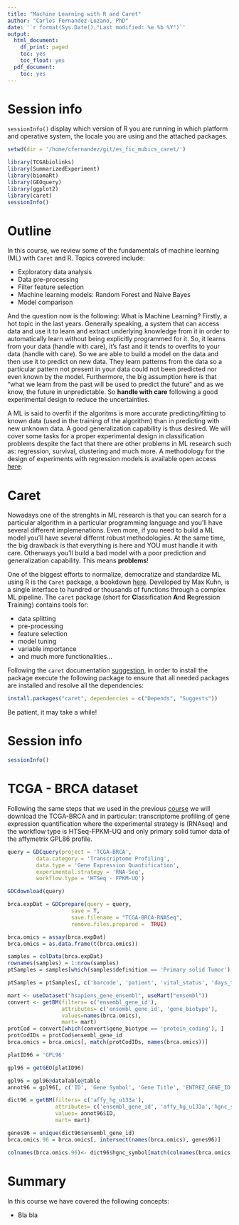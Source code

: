 ```yaml
---
title: "Machine Learning with R and Caret"
author: "Carlos Fernandez-Lozano, PhD"
date: '`r format(Sys.Date(),"Last modified: %e %b %Y")`'
output:
  html_document:
    df_print: paged
    toc: yes
    toc_float: yes
  pdf_document:
    toc: yes
---
```


# Session info

`sessionInfo()` display which version of R you are running in which platform and operative system, the locale you are using and the attached packages.

```r
setwd(dir = '/home/cfernandez/git/es_fic_mubics_caret/')
```


```r
library(TCGAbiolinks)
library(SummarizedExperiment)
library(biomaRt)
library(GEOquery)
library(ggplot2)
library(caret)
sessionInfo()
```


# Outline

In this course, we review some of the fundamentals of machine learning (ML) with `Caret` and R. Topics covered include: 

* Exploratory data analysis
* Data pre-processing
* Filter feature selection
* Machine learning models: Random Forest and Naive Bayes
* Model comparison

And the question now is the following: What is Machine Learning? Firstly, a hot topic in the last years. Generally speaking, a system that can access data and use it to learn and extract underlying knowledge from it in order to automatically learn without being explicitly programmed for it. So, it learns from your data (handle with care), it's fast and it tends to overfits to your data (handle with care). So we are able to build a model on the data and then use it to predict on new data. They learn patterns from the data so a particular pattern not present in your data could not been predicted nor even known by the model. Furthermore, the big assumption here is that "what we learn from the past will be used to predict the future" and as we know, the future in unpredictable. So **handle with care** following a good experimental design to reduce the uncertainties.

A ML is said to overfit if the algoritms is more accurate predicting/fitting to known data (used in the training of the algorithm) than in predicting with new unknown data. A good generalization capability is thus desired. We will cover some tasks for a proper experimental design in classification problems despite the fact that there are other problems in ML research such as: regression, survival, clustering and much more. A methodology for the design of experiments with regression models is available open access [here](https://peerj.com/articles/2721/).

# Caret

Nowadays one of the strenghts in ML research is that you can search for a particular algorithm in a particular programming language and you'll have several different implemenations. Even more, if you need to build a ML model you'll have several differnt robust methodologies. At the same time, the big drawback is that everything is here and YOU must handle it with care. Otherways you'll build a bad model with a poor prediction and generalization capability. This means **problems**!

One of the biggest efforts to normalize, democratize and standardize ML using R is the `Caret` package, a bookdown [here](https://topepo.github.io/caret/). Developed by Max Kuhn, is a single interface to hundred or thousands of functions through a complex ML pipeline. The `caret` package (short for **C**lassification **A**nd **R**egression **T**raining) contains tools for:

* data splitting
* pre-processing
* feature selection
* model tuning
* variable importance
* and much more functionalities...

Following the `caret` documentation [suggestion](https://cran.r-project.org/web/packages/caret/vignettes/caret.html), in order to install the package execute the following package to ensure that all needed packages are installed and resolve all the dependencies:

```r
install.packages("caret", dependencies = c("Depends", "Suggests"))
```
Be patient, it may take a while!

# Session info

```r
sessionInfo()
```


# TCGA - BRCA dataset

Following the same steps that we used in the previous [course](https://cafernandezlo.github.io/es_fic_mubics_ggplot_dplyr/ggplot-dplyr.html) we will download the TCGA-BRCA and in particular: transcriptome profiling of gene expression quantification where the experimental strategy is (RNAseq) and the workflow type is HTSeq-FPKM-UQ and only primary solid tumor data of the affymetrix GPL86 profile.

```r
query = GDCquery(project = 'TCGA-BRCA', 
         data.category = 'Transcriptome Profiling',
         data.type = 'Gene Expression Quantification',
         experimental.strategy = 'RNA-Seq',
         workflow.type = 'HTSeq - FPKM-UQ')

GDCdownload(query)

brca.expDat = GDCprepare(query = query,
                    save = T,
                    save.filename = "TCGA-BRCA-RNASeq",
                    remove.files.prepared =  TRUE)

brca.omics = assay(brca.expDat)
brca.omics = as.data.frame(t(brca.omics))

samples = colData(brca.expDat)
rownames(samples) = 1:nrow(samples)
ptSamples = samples[which(samples$definition == 'Primary solid Tumor'), ]

ptSamples = ptSamples[, c('barcode', 'patient', 'vital_status', 'days_to_last_follow_up', 'days_to_death', 'gender', 'age_at_diagnosis')]

mart <- useDataset("hsapiens_gene_ensembl", useMart("ensembl"))
convert <- getBM(filters= c('ensembl_gene_id'), 
                 attributes= c('ensembl_gene_id', 'gene_biotype'),
                 values=names(brca.omics),
                 mart= mart)
protCod = convert[which(convert$gene_biotype == 'protein_coding'), ]
protCodIDs = protCod$ensembl_gene_id
brca.omics = brca.omics[, match(protCodIDs, names(brca.omics))]

platID96 = 'GPL96'

gpl96 = getGEO(platID96)

gpl96 = gpl96@dataTable@table
annot96 = gpl96[, c('ID', 'Gene Symbol', 'Gene Title', 'ENTREZ_GENE_ID')]

dict96 = getBM(filters= c('affy_hg_u133a'), 
               attributes= c('ensembl_gene_id', 'affy_hg_u133a','hgnc_symbol'),
               values= annot96$ID,
               mart= mart)

genes96 = unique(dict96$ensembl_gene_id)
brca.omics.96 = brca.omics[, intersect(names(brca.omics), genes96)]

colnames(brca.omics.96)<- dict96$hgnc_symbol[match(colnames(brca.omics.96),dict96$ensembl_gene_id)]
```


# Summary

In this course we have covered the following concepts:

* Bla bla
